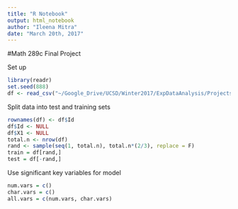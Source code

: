 ```yaml
---
title: "R Notebook"
output: html_notebook
author: "Ileena Mitra"
date: "March 20th, 2017"
---
```


#Math 289c Final Project

Set up
```r
library(readr)
set.seed(888)
df <- read_csv("~/Google_Drive/UCSD/Winter2017/ExpDataAnalysis/Projects/Final/kaggle_predict_house_prices/cleaned_data/cleandmy.csv")
```

Split data into test and training sets
```r
rownames(df) <- df$Id
df$Id <- NULL
df$X1 <- NULL
total.n <- nrow(df)
rand <- sample(seq(1, total.n), total.n*(2/3), replace = F)
train = df[rand,]
test = df[-rand,]
```

Use significant key variables for model
```r
num.vars = c()
char.vars = c()
all.vars = c(num.vars, char.vars)
```

